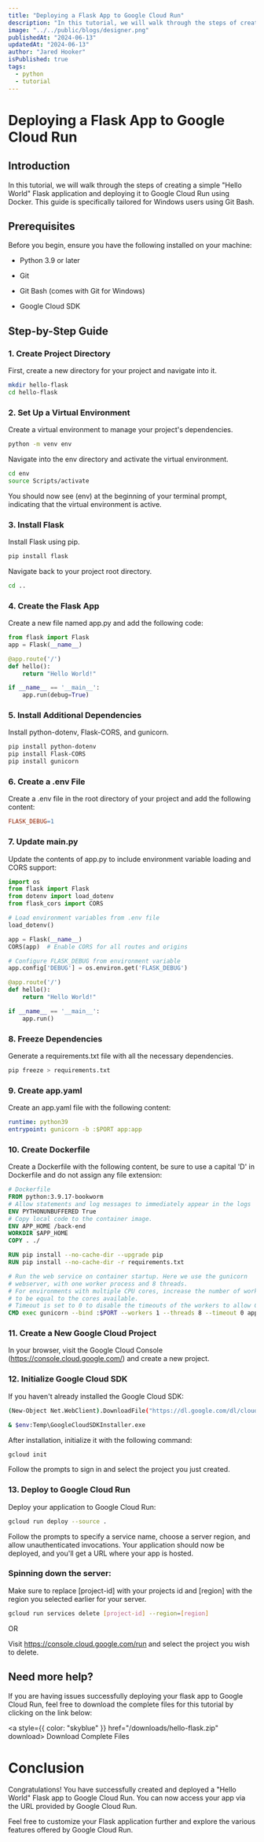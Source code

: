 ```yaml
---
title: "Deploying a Flask App to Google Cloud Run"
description: "In this tutorial, we will walk through the steps of creating a simple 'Hello World' Flask application and deploying it to Google Cloud Run using Docker."
image: "../../public/blogs/designer.png"
publishedAt: "2024-06-13"
updatedAt: "2024-06-13"
author: "Jared Hooker"
isPublished: true
tags:
  - python
  - tutorial
---
```


# Deploying a Flask App to Google Cloud Run

## Introduction

In this tutorial, we will walk through the steps of creating a simple "Hello World" Flask application and deploying it to Google Cloud Run using Docker. This guide is specifically tailored for Windows users using Git Bash.

## Prerequisites

Before you begin, ensure you have the following installed on your machine:

- Python 3.9 or later

- Git

- Git Bash (comes with Git for Windows)

- Google Cloud SDK

## Step-by-Step Guide

### **1. Create Project Directory**

First, create a new directory for your project and navigate into it.

```Bash
mkdir hello-flask
cd hello-flask
```

### **2. Set Up a Virtual Environment**

Create a virtual environment to manage your project's dependencies.

```Bash
python -m venv env
```

Navigate into the env directory and activate the virtual environment.

```Bash
cd env
source Scripts/activate
```

You should now see (env) at the beginning of your terminal prompt, indicating that the virtual environment is active.

### **3. Install Flask**

Install Flask using pip.

```Bash
pip install flask
```

Navigate back to your project root directory.

```Bash
cd ..
```

### **4. Create the Flask App**

Create a new file named app.py and add the following code:

```python
from flask import Flask
app = Flask(__name__)

@app.route('/')
def hello():
    return "Hello World!"

if __name__ == '__main__':
    app.run(debug=True)
```

### **5. Install Additional Dependencies**

Install python-dotenv, Flask-CORS, and gunicorn.

```Bash
pip install python-dotenv
pip install Flask-CORS
pip install gunicorn
```

### **6. Create a .env File**

Create a .env file in the root directory of your project and add the following content:

```makefile
FLASK_DEBUG=1
```

### **7. Update main.py**

Update the contents of app.py to include environment variable loading and CORS support:

```python
import os
from flask import Flask
from dotenv import load_dotenv
from flask_cors import CORS

# Load environment variables from .env file
load_dotenv()

app = Flask(__name__)
CORS(app)  # Enable CORS for all routes and origins

# Configure FLASK_DEBUG from environment variable
app.config['DEBUG'] = os.environ.get('FLASK_DEBUG')

@app.route('/')
def hello():
    return "Hello World!"

if __name__ == '__main__':
    app.run()
```

### **8. Freeze Dependencies**

Generate a requirements.txt file with all the necessary dependencies.

```Bash
pip freeze > requirements.txt
```

### **9. Create app.yaml**

Create an app.yaml file with the following content:

```yaml
runtime: python39
entrypoint: gunicorn -b :$PORT app:app
```

### **10. Create Dockerfile**

Create a Dockerfile with the following content, be sure to use a capital 'D' in Dockerfile and do not assign any file extension:

```Dockerfile
# Dockerfile
FROM python:3.9.17-bookworm
# Allow statements and log messages to immediately appear in the logs
ENV PYTHONUNBUFFERED True
# Copy local code to the container image.
ENV APP_HOME /back-end
WORKDIR $APP_HOME
COPY . ./

RUN pip install --no-cache-dir --upgrade pip
RUN pip install --no-cache-dir -r requirements.txt

# Run the web service on container startup. Here we use the gunicorn
# webserver, with one worker process and 8 threads.
# For environments with multiple CPU cores, increase the number of workers
# to be equal to the cores available.
# Timeout is set to 0 to disable the timeouts of the workers to allow Cloud Run to handle instance scaling.
CMD exec gunicorn --bind :$PORT --workers 1 --threads 8 --timeout 0 app:app
```

### **11. Create a New Google Cloud Project**

In your browser, visit the Google Cloud Console (https://console.cloud.google.com/) and create a new project.

### **12. Initialize Google Cloud SDK**

If you haven't already installed the Google Cloud SDK:

```Bash
(New-Object Net.WebClient).DownloadFile("https://dl.google.com/dl/cloudsdk/channels/rapid/GoogleCloudSDKInstaller.exe", "$env:Temp\GoogleCloudSDKInstaller.exe")

& $env:Temp\GoogleCloudSDKInstaller.exe
```

After installation, initialize it with the following command:

```Bash
gcloud init
```

Follow the prompts to sign in and select the project you just created.

### **13. Deploy to Google Cloud Run**

Deploy your application to Google Cloud Run:

```Bash
gcloud run deploy --source .
```

Follow the prompts to specify a service name, choose a server region, and allow unauthenticated invocations. Your application should now be deployed, and you'll get a URL where your app is hosted.

### Spinning down the server:

Make sure to replace [project-id] with your projects id and [region] with the region you selected earlier for your server.

```Bash
gcloud run services delete [project-id] --region=[region]
```

OR

Visit https://console.cloud.google.com/run and select the project you wish to delete.

## Need more help?

If you are having issues successfully deploying your flask app to Google Cloud Run, feel free to download the complete files for this tutorial by clicking on the link below:

<a style={{ color: "skyblue" }} href="/downloads/hello-flask.zip" download>
  Download Complete Files
</a>

# Conclusion

Congratulations! You have successfully created and deployed a "Hello World" Flask app to Google Cloud Run. You can now access your app via the URL provided by Google Cloud Run.

Feel free to customize your Flask application further and explore the various features offered by Google Cloud Run.
